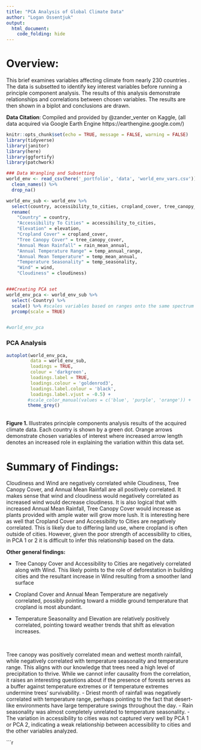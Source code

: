 ```yaml
---
title: "PCA Analysis of Global Climate Data"
author: "Logan Ossentjuk"
output: 
  html_document:
    code_folding: hide
---
```


# Overview: 
This brief examines variables affecting climate from nearly 230 countries . The data is subsetted to identify key interest variables before running a principle component analysis. The results of this analysis demonstrate relationships and correlations between chosen variables. The results are then shown in a biplot and conclusions are drawn. 

**Data Citation**: Compiled and provided by @zander_venter on Kaggle, (all data acquired via Google Earth Engine https://earthengine.google.com/)

```r
knitr::opts_chunk$set(echo = TRUE, message = FALSE, warning = FALSE)
library(tidyverse)
library(janitor)
library(here)
library(ggfortify)
library(patchwork)
```

```r
### Data Wrangling and Subsetting
world_env <- read_csv(here('_portfolio', 'data', 'world_env_vars.csv')) %>% 
  clean_names() %>% 
  drop_na()

world_env_sub <- world_env %>% 
  select(country, accessibility_to_cities, cropland_cover, tree_canopy_cover, rain_mean_annual,temp_annual_range, temp_mean_annual, temp_seasonality, wind, cloudiness, elevation) %>% 
  rename(
    "Country" = country,
    "Accessibility To Cities" = accessibility_to_cities,
    "Elevation" = elevation,
    "Cropland Cover" = cropland_cover,
    "Tree Canopy Cover" = tree_canopy_cover,
    "Annual Mean Rainfall" = rain_mean_annual,
    "Annual Temperature Range" = temp_annual_range,
    "Annual Mean Temperature" = temp_mean_annual,
    "Temperature Seasonality" = temp_seasonality,
    "Wind" = wind, 
    "Cloudiness" = cloudiness)


###Creating PCA set
world_env_pca <- world_env_sub %>% 
  select(-Country) %>% 
  scale() %>% #scales variables based on ranges onto the same spectrum
  prcomp(scale = TRUE)


#world_env_pca
```

### PCA Analysis 
```r
autoplot(world_env_pca, 
         data = world_env_sub, 
         loadings = TRUE,
         colour = 'darkgreen',
         loadings.label = TRUE,
         loadings.colour = 'goldenrod3',
         loadings.label.colour = 'black',
         loadings.label.vjust = -0.5) + 
        #scale_color_manual(values = c('blue', 'purple', 'orange')) +
        theme_grey()
```
<br> 
**Figure 1. **  Illustrates principle components analysis results of the acquired climate data. Each country is shown by a green dot. Orange arrows demonstrate chosen variables of interest where increased arrow length denotes an increased role in explaining the variation within this data set. 


# Summary of Findings: 
Cloudiness and Wind are negatively correlated while Cloudiness, Tree Canopy Cover, and Annual Mean Rainfall are all positively correlated. It makes sense that wind and cloudiness would negatively correlated as increased wind would decrease cloudiness. It is also logical that with increased Annual Mean Rainfall, Tree Canopy Cover would increase as plants provided with ample water will grow more lush. It is interesting here as well that Cropland Cover and Accessibility to Cities are negatively correlated. This is likely due to differing land use, where cropland is often outside of cities. However, given the poor strength of accessibility to cities, in PCA 1 or 2 it is difficult to infer this relationship based on the data. 

**Other general findings: **

- Tree Canopy Cover and Accessibility to Cities are negatively correlated along with Wind. This likely points to the role of deforestation in building cities and the resultant increase in Wind resulting from a smoother land surface
<br>

- Cropland Cover and Annual Mean Temperature are negatively correlated, possibly pointing toward a middle ground temperature that cropland is most abundant. 
<br>

- Temperature Seasonality and Elevation are relatively positively correlated, pointing toward weather trends that shift as elevation increases. 

<br>

 Tree canopy was positively correlated mean and wettest month rainfall, while negatively correlated with temperature seasonality and temperature range. This aligns with our knowledge that trees need a high level of precipitation to thrive. While we cannot infer causality from the correlation, it raises an interesting questions about if the presence of forests serves as a buffer against temperature extremes or if temperature extremes undermine trees' survivability.
- Driest month of rainfall was negatively correlated with temperature range, perhaps pointing to the fact that desert-like environments have large temperature swings throughout the day.
- Rain seasonality was almost completely unrelated to temperature seasonality.
- The variation in accessibility to cities was not captured very well by PCA 1 or PCA 2, indicating a weak relationship between accessibility to cities and the other variables analyzed.

```r
